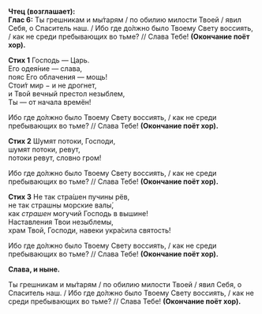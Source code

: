 **Чтец (возглашает):**  
**Глас 6:** Ты грешникам и мы́тарям / по обилию милости Твоей / явил Себя, о Спаситель наш. / Ибо где до́лжно было Твоему Свету воссиять, / как не среди пребывающих во тьме? // Слава Тебе! **(Окончание поёт хор).**

**Стих 1** Господь — Царь.  
Его одея́ние — слава,  
пояс Его облачения — мощь!  
Стои́т мир − и не дрогнет,  
и Твой вечный престол незыблем,  
Ты — от начала времён!

Ибо где до́лжно было Твоему Свету воссиять, / как не среди пребывающих во тьме? // Слава Тебе! **(Окончание поёт хор).**

**Стих 2** Шумят потоки, Господи,  
шумят потоки, ревут,  
потоки ревут, словно гром!

Ибо где до́лжно было Твоему Свету воссиять, / как не среди пребывающих во тьме? // Слава Тебе! **(Окончание поёт хор).**

**Стих 3** Не так стра́шен пучины рёв,  
не так страшны морские валы́,  
как *страшен* могучий Господь в вышине!  
Наставления Твои незыблемы,  
храм Твой, Господи, навеки укра́сила святость!

Ибо где до́лжно было Твоему Свету воссиять, / как не среди пребывающих во тьме? // Слава Тебе! **(Окончание поёт хор).**

**Слава, и ныне.**

Ты грешникам и мы́тарям / по обилию милости Твоей / явил Себя, о Спаситель наш. / Ибо где до́лжно было Твоему Свету воссиять, / как не среди пребывающих во тьме? // Слава Тебе! **(Окончание поёт хор).**
